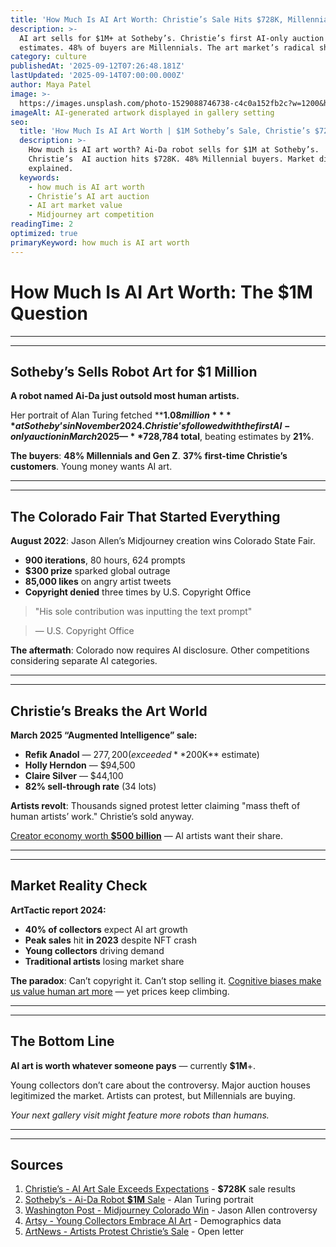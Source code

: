 ```yaml
---
title: 'How Much Is AI Art Worth: Christie’s Sale Hits $728K, Millennials Buy 48%'
description: >-
  AI art sells for $1M+ at Sotheby’s. Christie’s first AI-only auction exceeds 
  estimates. 48% of buyers are Millennials. The art market’s radical shift.
category: culture
publishedAt: '2025-09-12T07:26:48.181Z'
lastUpdated: '2025-09-14T07:00:00.000Z'
author: Maya Patel
image: >-
  https://images.unsplash.com/photo-1529088746738-c4c0a152fb2c?w=1200&h=630&fit=crop
imageAlt: AI-generated artwork displayed in gallery setting
seo:
  title: 'How Much Is AI Art Worth | $1M Sotheby’s Sale, Christie’s $728K 2025'
  description: >-
    How much is AI art worth? Ai-Da robot sells for $1M at Sotheby’s.
    Christie’s  AI auction hits $728K. 48% Millennial buyers. Market disruption
    explained.
  keywords:
    - how much is AI art worth
    - Christie’s AI art auction
    - AI art market value
    - Midjourney art competition
readingTime: 2
optimized: true
primaryKeyword: how much is AI art worth
---
```

# How Much Is AI Art Worth: The **$1M** Question


---


---


## Sotheby’s Sells Robot Art for **$1 Million**

**A robot named Ai-Da just outsold most human artists.**

Her portrait of Alan Turing fetched ****$1.08 million**** at Sotheby’s in November 2024. Christie’s followed with the first AI-only auction in March 2025 — **$728,784 total**, beating estimates by **21%**.

**The buyers**: ****48%** Millennials and Gen Z**. ****37%** first-time Christie’s customers**. Young money wants AI art.


---


---


## The Colorado Fair That Started Everything

**August 2022**: Jason Allen’s Midjourney creation wins Colorado State Fair.
- **900 iterations**, 80 hours, 624 prompts
- **$300 prize** sparked global outrage
- **85,000 likes** on angry artist tweets
- **Copyright denied** three times by U.S. Copyright Office


> 

> "His sole contribution was inputting the text prompt"

> — U.S. Copyright Office


**The aftermath**: Colorado now requires AI disclosure. Other competitions considering separate AI categories.


---


---


## Christie’s Breaks the Art World

**March 2025 “Augmented Intelligence” sale:**
- **Refik Anadol** — $277,200 (exceeded **$200K** estimate)
- **Holly Herndon** — $94,500
- **Claire Silver** — $44,100
- ****82%** sell-through rate** (34 lots)


**Artists revolt**: Thousands signed protest letter claiming "mass theft of human artists’ work." Christie’s sold anyway.

[Creator economy worth **$500 billion**](/culture/creator-economy-hits-500-billion) — AI artists want their share.


---


---


## Market Reality Check

**ArtTactic report 2024:**
- ****40%** of collectors** expect AI art growth
- **Peak sales** hit **in 2023** despite NFT crash
- **Young collectors** driving demand
- **Traditional artists** losing market share


**The paradox**: Can’t copyright it. Can’t stop selling it. [Cognitive biases make us value human art more](/psychology/your-brain-lies-to-you-cognitive-biases-2025) — yet prices keep climbing.


---


---


## The Bottom Line

**AI art is worth whatever someone pays** — currently **$1M**+.

Young collectors don’t care about the controversy. Major auction houses legitimized the market. Artists can protest, but Millennials are buying.

*Your next gallery visit might feature more robots than humans.*


---


---


## Sources

1. [Christie’s - AI Art Sale Exceeds Expectations](https://www.artnews.com/art-news/market/christies-ai-art-sale-augmented-intelligence-controversy-surpasses-expectations-1234734870/) - **$728K** sale results
2. [Sotheby’s - Ai-Da Robot **$1M** Sale](https://www.npr.org/**2025/02**/17/nx-s1-5296911/christies-ai-art-auction-protests) - Alan Turing portrait
3. [Washington Post - Midjourney Colorado Win](https://www.washingtonpost.com/technology/**2022/09**/02/midjourney-artificial-intelligence-state-fair-colorado/) - Jason Allen controversy
4. [Artsy - Young Collectors Embrace AI Art](https://www.artsy.net/article/artsy-editorial-ai-art-winning-young-collectors) - Demographics data
5. [ArtNews - Artists Protest Christie’s Sale](https://www.artnews.com/art-news/news/artists-demand-christies-cancels-ai-art-sale-claiming-ai-models-exploit-humans-1234732217/) - Open letter
